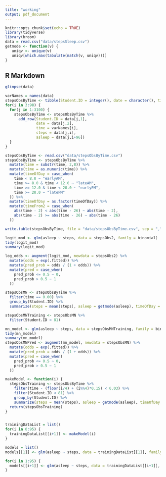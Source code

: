 ```yaml
---
title: "working"
output: pdf_document
---
```


```r
knitr::opts_chunk$set(echo = TRUE)
library(tidyverse)
library(broom)
data = read.csv("data/stepsSleep.csv")
getmode <- function(v) {
   uniqv <- unique(v)
   uniqv[which.max(tabulate(match(v, uniqv)))]
}
```

## R Markdown

```r
glimpse(data)
```



```r
varNames = names(data)
stepsObsByTime <- tibble(Student.ID = integer(), date = character(), time = character(), steps = integer(), asleep = integer())
for(i in 3:98) {
  for(j in 1:3100) {
    stepsObsByTime <- stepsObsByTime %>% 
      add_row(Student.ID = data[j,1],
              date = data[j,2],
              time = varNames[i],
              steps = data[j,i],
              asleep = data[j,i+96])
  }
}
```

```r
stepsObsByTime <- read.csv("data/stepsObsByTime.csv")
stepsObsByTime <- stepsObsByTime %>%
  mutate(time = substr(time, 2,8)) %>%
  mutate(time = as.numeric(time)) %>%
  mutate(timeOfDay = case_when(
    time < 8.0 ~ "earlyAM",
    time >= 8.0 & time < 12.0 ~ "lateAM",
    time >= 12.0 & time < 20.0 ~ "earlyPM",
    time >= 20.0 ~ "latePM"
  )) %>%
  mutate(timeOfDay = as.factor(timeOfDay)) %>%
  mutate(timeFrom2 = case_when(
    abs(time - 2) < abs(time - 26) ~ abs(time - 2),
    abs(time - 2) >= abs(time - 26) ~ abs(time - 26)
  ))
```

```r
write.table(stepsObsByTime, file = "data/stepsObsByTime.csv", sep = ",")
```

```r
logit_mod <- glm(asleep ~ steps, data = stepsObs2, family = binomial)
tidy(logit_mod)
summary(logit_mod)
```

```r
log_odds <- augment(logit_mod, newdata = stepsObs2) %>%
  mutate(odds = exp(.fitted)) %>%
  mutate(pred_prob = odds / (1 + odds)) %>%
  mutate(pred = case_when(
    pred_prob <= 0.5 ~ 0,
    pred_prob > 0.5 ~ 1
  ))
```





```r
stepsObsMN <- stepsObsByTime %>%
  filter(time == 0.00) %>%
  group_by(Student.ID) %>%
  summarize(steps = mean(steps), asleep = getmode(asleep), timeOfDay = getmode(timeOfDay), time = getmode(time))

stepsObsMNTraining <- stepsObsMN %>%
  filter(Student.ID < 81)
```

```r
mn_model <- glm(asleep ~ steps, data = stepsObsMNTraining, family = binomial)
tidy(mn_model)
summary(mn_model)
stepsObsMNPred <- augment(mn_model, newdata = stepsObsMN) %>%
  mutate(odds = exp(.fitted)) %>%
  mutate(pred_prob = odds / (1 + odds)) %>%
  mutate(pred = case_when(
    pred_prob <= 0.5 ~ 0,
    pred_prob > 0.5 ~ 1
  ))
```

```r
makeModel <- function(i) {
  stepsObsTraining <- stepsObsByTime %>%
    filter(time - (floor(i/4) + (i%%4)*0.15) < 0.03) %>%
    filter(Student.ID < 81) %>%
    group_by(Student.ID) %>%
    summarize(steps = mean(steps), asleep = getmode(asleep), timeOfDay = getmode(timeOfDay), time = getmode(time))
  return(stepsObsTraining)
}


trainingDataList = list()
for(i in 0:95) {
  trainingDataList[[i+1]] <- makeModel(i)
}

models = list()
models[[1]] <- glm(asleep ~ steps, data = trainingDataList[[1]], family = binomial)

for(i in 1:95) {
  models[[i+1]] <- glm(asleep ~ steps, data = trainingDataList[[i+1]], family = binomial)
}


```
